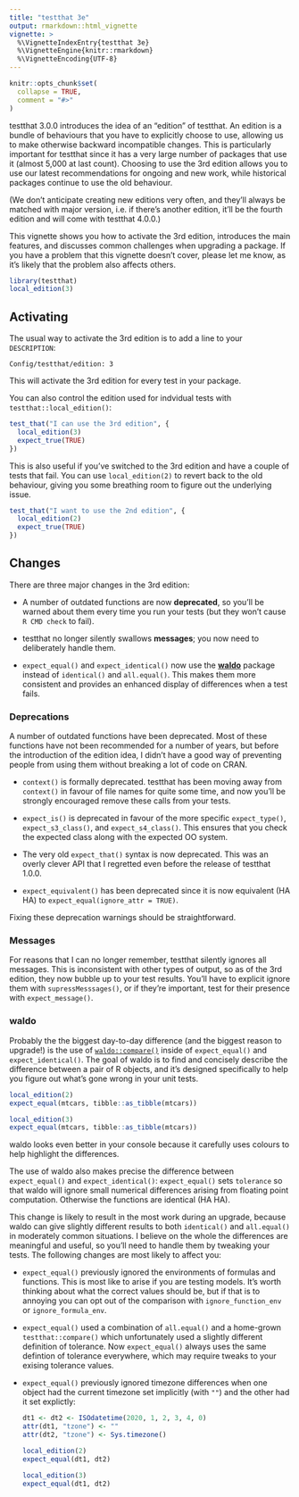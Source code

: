 ```yaml
---
title: "testthat 3e"
output: rmarkdown::html_vignette
vignette: >
  %\VignetteIndexEntry{testthat 3e}
  %\VignetteEngine{knitr::rmarkdown}
  %\VignetteEncoding{UTF-8}
---
```


```r
knitr::opts_chunk$set(
  collapse = TRUE,
  comment = "#>"
)
```

testthat 3.0.0 introduces the idea of an "edition" of testthat. An edition is a bundle of behaviours that you have to explicitly choose to use, allowing us to make otherwise backward incompatible changes. This is particularly important for testthat since it has a very large number of packages that use it (almost 5,000 at last count). Choosing to use the 3rd edition allows you to use our latest recommendations for ongoing and new work, while historical packages continue to use the old behaviour.

(We don't anticipate creating new editions very often, and they'll always be matched with major version, i.e. if there's another edition, it'll be the fourth edition and will come with testthat 4.0.0.)

This vignette shows you how to activate the 3rd edition, introduces the main features, and discusses common challenges when upgrading a package. If you have a problem that this vignette doesn't cover, please let me know, as it's likely that the problem also affects others.

```r
library(testthat)
local_edition(3)
```

## Activating

The usual way to activate the 3rd edition is to add a line to your `DESCRIPTION`:

    Config/testthat/edition: 3

This will activate the 3rd edition for every test in your package.

You can also control the edition used for indvidual tests with `testthat::local_edition()`:

```r
test_that("I can use the 3rd edition", {
  local_edition(3)
  expect_true(TRUE)
})
```

This is also useful if you've switched to the 3rd edition and have a couple of tests that fail. You can use `local_edition(2)` to revert back to the old behaviour, giving you some breathing room to figure out the underlying issue.

```r
test_that("I want to use the 2nd edition", {
  local_edition(2)
  expect_true(TRUE)
})
```

## Changes

There are three major changes in the 3rd edition:

-   A number of outdated functions are now **deprecated**, so you'll be warned about them every time you run your tests (but they won't cause `R CMD check` to fail).

-   testthat no longer silently swallows **messages**; you now need to deliberately handle them.

-   `expect_equal()` and `expect_identical()` now use the [**waldo**](http://waldo.r-lib.org/) package instead of `identical()` and `all.equal()`. This makes them more consistent and provides an enhanced display of differences when a test fails.

### Deprecations

A number of outdated functions have been deprecated. Most of these functions have not been recommended for a number of years, but before the introduction of the edition idea, I didn't have a good way of preventing people from using them without breaking a lot of code on CRAN.

-   `context()` is formally deprecated. testthat has been moving away from `context()` in favour of file names for quite some time, and now you'll be strongly encouraged remove these calls from your tests.

-   `expect_is()` is deprecated in favour of the more specific `expect_type()`, `expect_s3_class()`, and `expect_s4_class()`. This ensures that you check the expected class along with the expected OO system.

-   The very old `expect_that()` syntax is now deprecated. This was an overly clever API that I regretted even before the release of testthat 1.0.0.

-   `expect_equivalent()` has been deprecated since it is now equivalent (HA HA) to `expect_equal(ignore_attr = TRUE)`.

Fixing these deprecation warnings should be straightforward.

### Messages

For reasons that I can no longer remember, testthat silently ignores all messages. This is inconsistent with other types of output, so as of the 3rd edition, they now bubble up to your test results. You'll have to explicit ignore them with `supressMesssages()`, or if they're important, test for their presence with `expect_message()`.

### waldo

Probably the the biggest day-to-day difference (and the biggest reason to upgrade!) is the use of [`waldo::compare()`](https://waldo.r-lib.org/reference/compare.html) inside of `expect_equal()` and `expect_identical()`. The goal of waldo is to find and concisely describe the difference between a pair of R objects, and it's designed specifically to help you figure out what's gone wrong in your unit tests.

```r
local_edition(2)
expect_equal(mtcars, tibble::as_tibble(mtcars))

local_edition(3)
expect_equal(mtcars, tibble::as_tibble(mtcars))
```

waldo looks even better in your console because it carefully uses colours to help highlight the differences.

The use of waldo also makes precise the difference between `expect_equal()` and `expect_identical()`: `expect_equal()` sets `tolerance` so that waldo will ignore small numerical differences arising from floating point computation. Otherwise the functions are identical (HA HA).

This change is likely to result in the most work during an upgrade, because waldo can give slightly different results to both `identical()` and `all.equal()` in moderately common situations. I believe on the whole the differences are meaningful and useful, so you'll need to handle them by tweaking your tests. The following changes are most likely to affect you:

-   `expect_equal()` previously ignored the environments of formulas and functions. This is most like to arise if you are testing models. It's worth thinking about what the correct values should be, but if that is to annoying you can opt out of the comparison with `ignore_function_env` or `ignore_formula_env`.

-   `expect_equal()` used a combination of `all.equal()` and a home-grown `testthat::compare()` which unfortunately used a slightly different definition of tolerance. Now `expect_equal()` always uses the same defintion of tolerance everywhere, which may require tweaks to your exising tolerance values.

-   `expect_equal()` previously ignored timezone differences when one object had the current timezone set implicitly (with `""`) and the other had it set explictly:

    ```r
    dt1 <- dt2 <- ISOdatetime(2020, 1, 2, 3, 4, 0)
    attr(dt1, "tzone") <- ""
    attr(dt2, "tzone") <- Sys.timezone()

    local_edition(2)
    expect_equal(dt1, dt2)

    local_edition(3)
    expect_equal(dt1, dt2)
    ```
